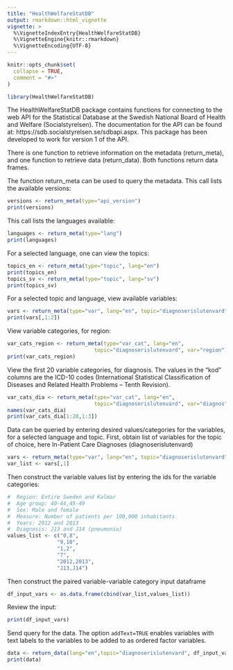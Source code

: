 ```yaml
---
title: "HealthWelfareStatDB"
output: rmarkdown::html_vignette
vignette: >
  %\VignetteIndexEntry{HealthWelfareStatDB}
  %\VignetteEngine{knitr::rmarkdown}
  %\VignetteEncoding{UTF-8}
---
```


```r
knitr::opts_chunk$set(
  collapse = TRUE,
  comment = "#>"
)
```

```r
library(HealthWelfareStatDB)
```

The HealthWelfareStatDB package contains functions for connecting to the web API 
for the Statistical Database at the Swedish National Board of Health and Welfare
(Socialstyrelsen). The documentation for the API can be found 
at: https://sdb.socialstyrelsen.se/sdbapi.aspx. This package has been developed 
to work for version 1 of the API. 

There is one function to retrieve information on the metadata (return_meta), 
and one function to retrieve data (return_data). Both functions return data
frames.

The function return_meta can be used to query the metadata. This call lists 
the available versions:
```r
versions <- return_meta(type="api_version")
print(versions)

```

This call lists the languages available:
```r
languages <- return_meta(type="lang")
print(languages)

```

For a selected language, one can view the topics:
```r
topics_en <- return_meta(type="topic", lang="en")
print(topics_en)
topics_sv <- return_meta(type="topic", lang="sv")
print(topics_sv)
```

For a selected topic and language, view available variables:
```r
vars <- return_meta(type="var", lang="en", topic="diagnoserislutenvard")
print(vars[,1:2])

```

View variable categories, for region:
```r
var_cats_region <- return_meta(type="var_cat", lang="en", 
                            topic="diagnoserislutenvard", var="region")
print(var_cats_region)

```

View the first 20 variable categories, for diagnosis. The values in the "kod" 
columns are the ICD-10 codes (International Statistical Classification of 
Diseases and Related Health Problems – Tenth Revision).
```r
var_cats_dia <- return_meta(type="var_cat", lang="en", 
                            topic="diagnoserislutenvard", var="diagnos")
names(var_cats_dia)
print(var_cats_dia[1:20,1:3])

```
Data can be queried by entering desired values/categories for the variables, for
a selected language and topic. First, obtain list of variables for the topic of 
choice, here In-Patient Care Diagnoses (diagnoserislutenvard)
```r
vars <- return_meta(type="var", lang="en", topic="diagnoserislutenvard")
var_list <- vars[,1]

```

Then construct the variable values list by entering the ids for the variable categories:
```r
#  Region: Entire Sweden and Kalmar
#  Age group: 40-44,45-49
#  Sex: Male and female
#  Measure: Number of patients per 100,000 inhabitants
#  Years: 2012 and 2013
#  Diagnosis: J13 and J14 (pneumonia)
values_list <- c("0,8",
                "9,10",
                "1,2",
                "7",
                "2012,2013",
                "J13,J14")
```

Then construct the paired variable-variable category input dataframe

```r
df_input_vars <- as.data.frame(cbind(var_list,values_list))

```

Review the input:
```r
print(df_input_vars)

```

Send query for the data. The option ```addText=TRUE ``` enables variables with text labels 
to the variables to be added to as ordered factor variables. 
```r
data <- return_data(lang="en",topic="diagnoserislutenvard", df_input_vars, addText=TRUE)
print(data)
```




